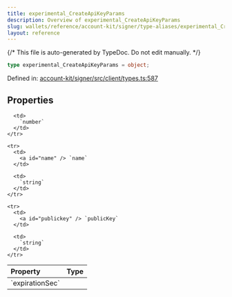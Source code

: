 ```yaml
---
title: experimental_CreateApiKeyParams
description: Overview of experimental_CreateApiKeyParams
slug: wallets/reference/account-kit/signer/type-aliases/experimental_CreateApiKeyParams
layout: reference
---
```


{/* This file is auto-generated by TypeDoc. Do not edit manually. */}

```ts
type experimental_CreateApiKeyParams = object;
```

Defined in: [account-kit/signer/src/client/types.ts:587](https://github.com/alchemyplatform/aa-sdk/blob/0cc60e9f694c242d91befdaa2f26cdec3ee389c5/account-kit/signer/src/client/types.ts#L587)

## Properties

<table>
  <thead>
    <tr>
      <th align="left">Property</th>
      <th align="left">Type</th>
    </tr>
  </thead>

  <tbody>
    <tr>
      <td>
        <a id="expirationsec" /> `expirationSec`
      </td>

      <td>
        `number`
      </td>
    </tr>

    <tr>
      <td>
        <a id="name" /> `name`
      </td>

      <td>
        `string`
      </td>
    </tr>

    <tr>
      <td>
        <a id="publickey" /> `publicKey`
      </td>

      <td>
        `string`
      </td>
    </tr>

  </tbody>
</table>
